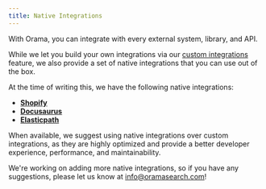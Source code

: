 ```yaml
---
title: Native Integrations
---
```


With Orama, you can integrate with every external system, library, and API.

While we let you build your own integrations via our [custom integrations](/cloud/data-sources/custom-integrations/introduction) feature, we also provide a set of native integrations that you can use out of the box.

At the time of writing this, we have the following native integrations:

- [**Shopify**](/cloud/data-sources/native-integrations/shopify)
- [**Docusaurus**](/cloud/data-sources/native-integrations/docusaurus)
- [**Elasticpath**](/cloud/data-sources/native-integrations/elasticpath)

When available, we suggest using native integrations over custom integrations, as they are highly optimized and provide a better developer experience, performance, and maintainability.

We're working on adding more native integrations, so if you have any suggestions, please let us know at [info@oramasearch.com](mailto:info@oramasearch.com)!
